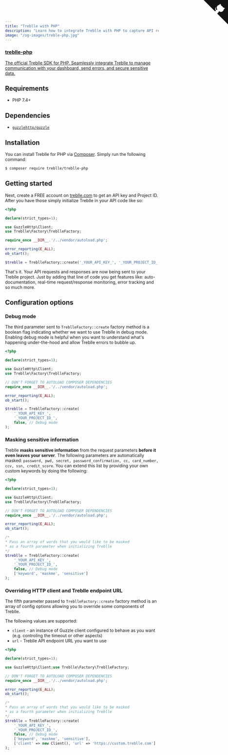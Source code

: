 ```yaml
---
title: "Treblle with PHP"
description: "Learn how to integrate Treblle with PHP to capture API requests, track errors, and enhance security. Follow our setup guide to start analyzing your API. "
image: "/og-images/treble-php.jpg"
---
```


<div class="max-w-full mx-auto shadow-lg rounded-lg overflow-hidden">
  <a href="https://github.com/Treblle/treblle-php" title="View source on GitHub" aria-label="View source on GitHub" class="relative no-underline">
    <div>
      <svg width="80" height="80" viewBox="0 0 250 250" style="fill:#151513; color:#fff; position: absolute; top: 0; border: 0; right: 0;" aria-hidden="true">
        <path d="M0,0 L115,115 L130,115 L142,142 L250,250 L250,0 Z"></path>
        <path d="M128.3,109.0 C113.8,99.7 119.0,89.6 119.0,89.6 C122.0,82.7 120.5,78.6 120.5,78.6 C119.2,72.0 123.4,76.3 123.4,76.3 C127.3,80.9 125.5,87.3 125.5,87.3 C122.9,97.6 130.6,101.9 134.4,103.2" fill="currentColor" style="transform-origin: 130px 106px;" class="octo-arm"></path>
        <path d="M115.0,115.0 C114.9,115.1 118.7,116.5 119.8,115.4 L133.7,101.6 C136.9,99.2 139.9,98.4 142.2,98.6 C133.8,88.0 127.5,74.4 143.8,58.0 C148.5,53.4 154.0,51.2 159.7,51.0 C160.3,49.4 163.2,43.6 171.4,40.1 C171.4,40.1 176.1,42.5 178.8,56.2 C183.1,58.6 187.2,61.8 190.9,65.4 C194.5,69.0 197.7,73.2 200.1,77.6 C213.8,80.2 216.3,84.9 216.3,84.9 C212.7,93.1 206.9,96.0 205.4,96.6 C205.1,102.4 203.0,107.8 198.3,112.5 C181.9,128.9 168.3,122.5 157.7,114.1 C157.9,116.9 156.7,120.9 152.7,124.9 L141.0,136.5 C139.8,137.7 141.6,141.9 141.8,141.8 Z" fill="currentColor" class="octo-body"></path>
      </svg>
    </div>
    <div class="grid grid-cols-4 gap-4 px-2 py-2">
      <div class="col-span-4">
      	<h3 class="text-xl font-semibold">treblle-php</h3>
      	<p class="text-sm font-medium">
          The official Treblle SDK for PHP. Seamlessly integrate Treblle to manage communication with your dashboard, send errors, and secure sensitive data.
        </p>
      </div>
    </div>
  </a>
</div>

## Requirements

- PHP 7.4+

## Dependencies

- [`guzzlehttp/guzzle`](https://packagist.org/packages/guzzlehttp/guzzle)

## Installation

You can install Treblle for PHP via [Composer](http://getcomposer.org/). Simply run the following command:

```bash
$ composer require treblle/treblle-php
```

## Getting started

Next, create a FREE account on [treblle.com](https://treblle.com) to get an API key and Project ID. After you have those simply
initialize Treblle in your API code like so:

```php
<?php

declare(strict_types=1);

use GuzzleHttp\Client;
use Treblle\Factory\TreblleFactory;

require_once __DIR__.'/../vendor/autoload.php';

error_reporting(E_ALL);
ob_start();

$treblle = TreblleFactory::create('_YOUR_API_KEY_', '_YOUR_PROJECT_ID_');
```

That's it. Your API requests and responses are now being sent to your Treblle project. Just by adding that line of code
you get features like: auto-documentation, real-time request/response monitoring, error tracking and so much more.

## Configuration options

### Debug mode

The third parameter sent to `TreblleFactory::create` factory method is a boolean flag indicating whether we want to use
Treblle in debug mode. Enabling debug mode is helpful when you want to understand what's happening under-the-hood and
allow Treblle errors to bubble up.

```php
<?php

declare(strict_types=1);

use GuzzleHttp\Client;
use Treblle\Factory\TreblleFactory;

// DON'T FORGET TO AUTOLOAD COMPOSER DEPENDENCIES
require_once __DIR__.'/../vendor/autoload.php';

error_reporting(E_ALL);
ob_start();

$treblle = TreblleFactory::create(
    '_YOUR_API_KEY_',
    '_YOUR_PROJECT_ID_',
    false, // Debug mode
);
```

### Masking sensitive information

Treblle **masks sensitive information** from the request parameters **before it even leaves your server**. The following
parameters are automatically
masked: `password, pwd, secret, password_confirmation, cc, card_number, ccv, ssn, credit_score`. You can extend this
list by providing your own custom keywords by doing the following:

```php
<?php

declare(strict_types=1);

use GuzzleHttp\Client;
use Treblle\Factory\TreblleFactory;

// DON'T FORGET TO AUTOLOAD COMPOSER DEPENDENCIES
require_once __DIR__.'/../vendor/autoload.php';

error_reporting(E_ALL);
ob_start();

/*
* Pass an array of words that you would like to be masked
* as a fourth parameter when initializing Treblle
*/
$treblle = TreblleFactory::create(
    '_YOUR_API_KEY_',
    '_YOUR_PROJECT_ID_',
    false, // Debug mode
    ['keyword', 'maskme', 'sensitive']
);
```

### Overriding HTTP client and Treblle endpoint URL

The fifth parameter passed to `TreblleFactory::create` factory method is an array of config options allowing you to
override some components of Treblle.

The following values are supported:

- `client` - an instance of Guzzle client configured to behave as you want (e.g. controling the timeout or other
  aspects)
- `url` - Treblle API endpoint URL you want to use

```php
<?php

declare(strict_types=1);

use GuzzleHttp\Client;use Treblle\Factory\TreblleFactory;

// DON'T FORGET TO AUTOLOAD COMPOSER DEPENDENCIES
require_once __DIR__.'/../vendor/autoload.php';

error_reporting(E_ALL);
ob_start();

/*
* Pass an array of words that you would like to be masked
* as a fourth parameter when initializing Treblle
*/
$treblle = TreblleFactory::create(
    '_YOUR_API_KEY_',
    '_YOUR_PROJECT_ID_',
    false, // Debug mode
    ['keyword', 'maskme', 'sensitive'],
    ['client' => new Client(), 'url' => 'https://custom.treblle.com']
);
```
